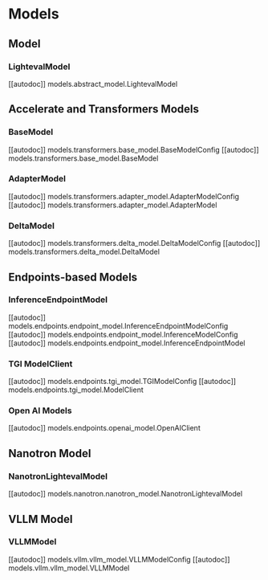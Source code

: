 # Models

## Model
### LightevalModel
[[autodoc]] models.abstract_model.LightevalModel


## Accelerate and Transformers Models
### BaseModel
[[autodoc]] models.transformers.base_model.BaseModelConfig
[[autodoc]] models.transformers.base_model.BaseModel

### AdapterModel
[[autodoc]] models.transformers.adapter_model.AdapterModelConfig
[[autodoc]] models.transformers.adapter_model.AdapterModel

### DeltaModel
[[autodoc]] models.transformers.delta_model.DeltaModelConfig
[[autodoc]] models.transformers.delta_model.DeltaModel

## Endpoints-based Models
### InferenceEndpointModel
[[autodoc]] models.endpoints.endpoint_model.InferenceEndpointModelConfig
[[autodoc]] models.endpoints.endpoint_model.InferenceModelConfig
[[autodoc]] models.endpoints.endpoint_model.InferenceEndpointModel

### TGI ModelClient
[[autodoc]] models.endpoints.tgi_model.TGIModelConfig
[[autodoc]] models.endpoints.tgi_model.ModelClient

### Open AI Models
[[autodoc]] models.endpoints.openai_model.OpenAIClient

## Nanotron Model
### NanotronLightevalModel
[[autodoc]] models.nanotron.nanotron_model.NanotronLightevalModel

## VLLM Model
### VLLMModel
[[autodoc]] models.vllm.vllm_model.VLLMModelConfig
[[autodoc]] models.vllm.vllm_model.VLLMModel

